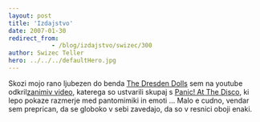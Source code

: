 ```yaml
---
layout: post
title: 'Izdajstvo'
date: 2007-01-30
redirect_from: 
            - /blog/izdajstvo/swizec/300
author: Swizec Teller
hero: ../../../defaultHero.jpg
---
```

Skozi mojo rano ljubezen do benda [The Dresden Dolls](http://www.dresdendolls.com/) sem na youtube odkril[zanimiv video](http://youtube.com/watch?v=vY2WLMf0F_c), katerega so ustvarili skupaj s [Panic! At The Disco](http://www.panicatthedisco.com/), ki lepo pokaze razmerje med pantomimiki in emoti ... Malo e cudno, vendar sem preprican, da se globoko v sebi zavedajo, da so v resnici oboji enaki.
